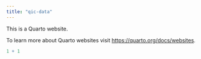 ```yaml
---
title: "qic-data"
---
```


This is a Quarto website.

To learn more about Quarto websites visit <https://quarto.org/docs/websites>.

```r
1 + 1
```
